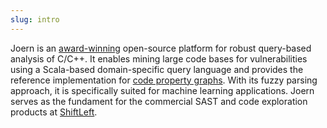 ```yaml
---
slug: intro
---
```


Joern is an
[award-winning](https://www.horst-goertz.de/its-preis-2018/gewinner/preistraeger-6-deutscher-it-sicherheitspreis-2016/preistraeger-2016-2-preis/)
open-source platform for robust query-based analysis of C/C++. It enables mining
large code bases for vulnerabilities using a Scala-based
domain-specific query language and provides the reference
implementation for [code property
graphs](https://fabs.codeminers.org/papers/2014-ieeesp.pdf). With its
fuzzy parsing approach, it is specifically suited for machine learning
applications. Joern serves as the fundament for the commercial SAST
and code exploration products at [ShiftLeft](https://shiftleft.io).



